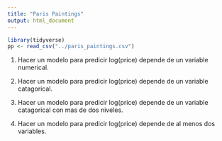 ```yaml
---
title: "Paris Paintings"
output: html_document
---
```


```r
library(tidyverse)
pp <- read_csv("../paris_paintings.csv")
```

1. Hacer un modelo para predicir log(price) depende de un variable numerical.

1. Hacer un modelo para predicir log(price) depende de un variable catagorical.
  
1. Hacer un modelo para predicir log(price) depende de un variable catagorical con mas de dos niveles. 

1. Hacer un modelo para predicir log(price) depende de al menos dos variables.
